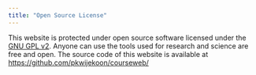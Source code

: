 ```yaml
---
title: "Open Source License"
---
```


This website is protected under open source software licensed under the [GNU GPL v2](https://www.gnu.org/licenses/old-licenses/gpl-2.0.en.html). Anyone can use the tools used for research and science are free and open. 
The source code of this website is available at <https://github.com/pkwijekoon/courseweb/>


